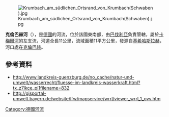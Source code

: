{{No footnotes|time=2020-12-10T03:36:36+00:00}}
{{Coord|48|14|47|N|10|21|44.5|E|display=title}}
[[Image:Krumbach_am_südlichen_Ortsrand_von_Krumbach(Schwaben).jpg|right]]

'''克倫巴赫河'''（{{lang-de|Krumbach}}），是[[德國|德國]]的河流，位於該國東南部，由[[巴伐利亞|巴伐利亞]]負責管轄，屬於[[卡梅爾河|卡梅爾河]]的左支流，河道全長11公里，流域面積11平方公里，發源自[[基希哈斯拉赫|基希哈斯拉赫]]，河口處在[[克倫巴赫_(巴伐利亞)|克倫巴赫]]。

==參考資料==
* http://www.landkreis-guenzburg.de/no_cache/natur-und-umwelt/wasserrecht/fluesse-im-landkreis-wasserkraft.html?tx_z7lkce_pi1filename=832 {{Wayback|url=http://www.landkreis-guenzburg.de/no_cache/natur-und-umwelt/wasserrecht/fluesse-im-landkreis-wasserkraft.html?tx_z7lkce_pi1filename=832 |date=20140415100451 }}
*http://gisportal-umwelt.bayern.de/website/lfw/mapservice/wrrl/viewer_wrrl_1_ovv.htm {{Webarchive|url=https://archive.is/20050409031701/http://gisportal-umwelt.bayern.de/website/lfw/mapservice/wrrl/viewer_wrrl_1_ovv.htm |date=2005-04-09 }}

{{Germany-geo-stub}}
[[Category:德國河流|Category:德國河流]]